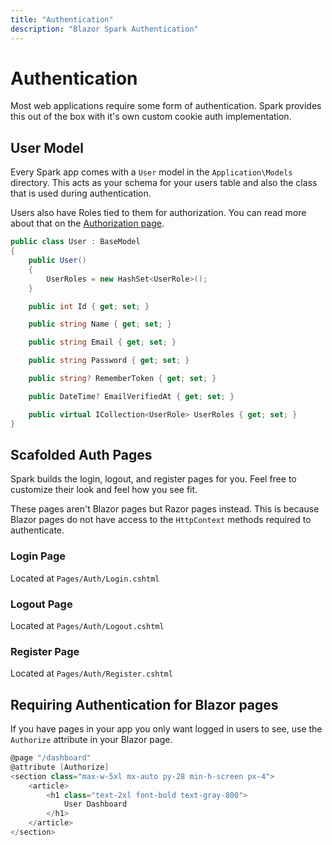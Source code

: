 ```yaml
---
title: "Authentication"
description: "Blazor Spark Authentication"
---
```


# Authentication
Most web applications require some form of authentication. Spark provides this out of the box with it's own custom cookie auth implementation.

## User Model
Every Spark app comes with a `User` model in the `Application\Models` directory. This acts as your schema for your users table and also the class that is used during authentication.

Users also have Roles tied to them for authorization. You can read more about that on the [Authorization page](/docs/authorization).
```csharp
public class User : BaseModel
{
    public User()
    {
        UserRoles = new HashSet<UserRole>();
    }

    public int Id { get; set; }

    public string Name { get; set; }

    public string Email { get; set; }

    public string Password { get; set; }

    public string? RememberToken { get; set; }

    public DateTime? EmailVerifiedAt { get; set; }

    public virtual ICollection<UserRole> UserRoles { get; set; }
}
```

## Scafolded Auth Pages
Spark builds the login, logout, and register pages for you. Feel free to customize their look and feel how you see fit. 

These pages aren't Blazor pages but Razor pages instead. This is because Blazor pages do not have access to the `HttpContext` methods required to authenticate.

### Login Page
Located at `Pages/Auth/Login.cshtml`

### Logout Page
Located at `Pages/Auth/Logout.cshtml`

### Register Page
Located at `Pages/Auth/Register.cshtml`

## Requiring Authentication for Blazor pages
If you have pages in your app you only want logged in users to see, use the `Authorize` attribute in your Blazor page.
```csharp
@page "/dashboard"
@attribute [Authorize]
<section class="max-w-5xl mx-auto py-28 min-h-screen px-4">
    <article>
        <h1 class="text-2xl font-bold text-gray-800">
            User Dashboard
        </h1>
    </article>
</section>
```
